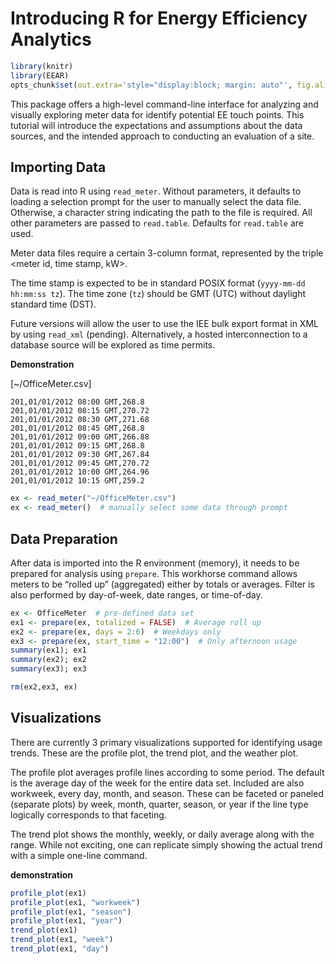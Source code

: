 <!--
%\VignetteEngine{knitr::docco_linear}
%\VignetteIndexEntry{An Introduction to Energy Efficiency Analytics}
-->

Introducing R for Energy Efficiency Analytics
========================================================

```r
library(knitr)
library(EEAR)
opts_chunk$set(out.extra='style="display:block; margin: auto"', fig.align="center")
```

This package offers a high-level command-line interface for analyzing and visually exploring meter data for identify potential EE touch points. This tutorial will introduce the expectations and assumptions about the data sources, and the intended approach to conducting an evaluation of a site.


Importing Data
--------------------------------------------------------

Data is read into R using `read_meter`. Without parameters, it defaults to loading a selection prompt for the user to manually select the data file. Otherwise, a character string indicating the path to the file is required. All other parameters are passed to `read.table`. Defaults for `read.table` are used.

Meter data files require a certain 3-column format, represented by the triple \<meter id, time stamp, kW\>. 

The time stamp is expected to be in standard POSIX format (`yyyy-mm-dd hh:mm:ss tz`). The time zone (`tz`) should be GMT (UTC) without daylight standard time (DST).

Future versions will allow the user to use the IEE bulk export format in XML by using `read_xml` (pending). Alternatively, a hosted interconnection to a database source will be explored as time permits.

**Demonstration**

[~/OfficeMeter.csv]

    201,01/01/2012 08:00 GMT,268.8
    201,01/01/2012 08:15 GMT,270.72
    201,01/01/2012 08:30 GMT,271.68
    201,01/01/2012 08:45 GMT,268.8
    201,01/01/2012 09:00 GMT,266.88
    201,01/01/2012 09:15 GMT,268.8
    201,01/01/2012 09:30 GMT,267.84
    201,01/01/2012 09:45 GMT,270.72
    201,01/01/2012 10:00 GMT,264.96
    201,01/01/2012 10:15 GMT,259.2

```r
ex <- read_meter("~/OfficeMeter.csv")
ex <- read_meter()  # manually select some data through prompt
```

Data Preparation
--------------------------------------------------------

After data is imported into the R environment (memory), it needs to be prepared for analysis using `prepare`. This workhorse command allows meters to be "rolled up" (aggregated) either by totals or averages. Filter is also performed by day-of-week, date ranges, or time-of-day. 

```r
ex <- OfficeMeter  # pre-defined data set
ex1 <- prepare(ex, totalized = FALSE)  # Average roll up
ex2 <- prepare(ex, days = 2:6)  # Weekdays only
ex3 <- prepare(ex, start_time = "12:00")  # Only afternoon usage
summary(ex1); ex1
summary(ex2); ex2
summary(ex3); ex3
```

```r
rm(ex2,ex3, ex)
```

Visualizations
--------------------------------------------------------

There are currently 3 primary visualizations supported for identifying usage trends. These are the profile plot, the trend plot, and the weather plot. 

The profile plot averages profile lines according to some period. The default is the average day of the week for the entire data set. Included are also workweek, every day, month, and season. These can be faceted or paneled (separate plots) by week, month, quarter, season, or year if the line type logically corresponds to that faceting. 

The trend plot shows the monthly, weekly, or daily average along with the range. While not exciting, one can replicate simply showing the actual trend with a simple one-line command.

**demonstration**

```r
profile_plot(ex1)
profile_plot(ex1, "workweek")
profile_plot(ex1, "season")
profile_plot(ex1, "year")
trend_plot(ex1)
trend_plot(ex1, "week")
trend_plot(ex1, "day")
```

